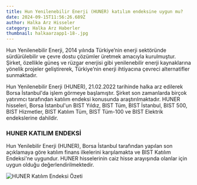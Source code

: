 ```yaml
---
title: Hun Yenilenebilir Enerji (HUNER) katılım endeksine uygun mu?
date: 2024-09-15T11:56:26.689Z
author: Halka Arz Hisseler
category: Halka Arz Haberler
thumbnail: halkaarzapp1-18-.jpg
---
```

Hun Yenilenebilir Enerji, 2014 yılında Türkiye’nin enerji sektöründe sürdürülebilir ve çevre dostu çözümler üretmek amacıyla kurulmuştur. Şirket, özellikle güneş ve rüzgar enerjisi gibi yenilenebilir enerji kaynaklarına yönelik projeler geliştirerek, Türkiye’nin enerji ihtiyacına çevreci alternatifler sunmaktadır.

Hun Yenilenebilir Enerji (HUNER), 21.02.2022 tarihinde halka arz edilerek Borsa İstanbul'da işlem görmeye başlamıştır. Şirket son zamanlarda birçok yatırımcı tarafından katılım endeksi konusunda araştırılmaktadır. HUNER hisseleri, Borsa İstanbul'un BIST Yıldız, BIST Tüm, BIST İstanbul, BIST 500, BIST Hizmetler, BIST Katılım Tüm, BIST Tüm-100 ve BIST Elektrik endekslerine dahildir.

### **HUNER KATILIM ENDEKSİ**

Hun Yenilebilir Enerji (HUNER), Borsa İstanbul tarafından yapılan son açıklamaya göre katılım finans ilkelerini karşılamakta ve BIST Katılım Endeksi'ne uygundur. HUNER hisselerinin caiz hisse arayışında olanlar için uygun olduğu değerlendirilmektedir.

![HUNER Katılım Endeksi Özeti](hunerhissekatıım.jpg "HUNER Katılım Endeksi Özeti")